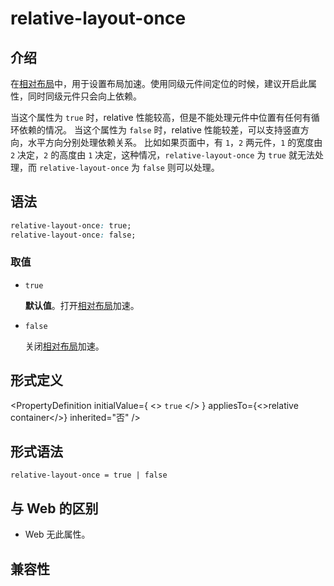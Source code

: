 # relative-layout-once

## 介绍

在[相对布局](guide/ui/layout/relative-layout.mdx)中，用于设置布局加速。使用同级元件间定位的时候，建议开启此属性，同时同级元件只会向上依赖。

当这个属性为 `true` 时，relative 性能较高，但是不能处理元件中位置有任何有循环依赖的情况。
当这个属性为 `false` 时，relative 性能较差，可以支持竖直方向，水平方向分别处理依赖关系。
比如如果页面中，有 `1`，`2` 两元件，`1` 的宽度由 `2` 决定，`2` 的高度由 `1` 决定，这种情况，`relative-layout-once` 为 `true` 就无法处理，而 `relative-layout-once` 为 `false` 则可以处理。

## 语法

```css
relative-layout-once: true;
relative-layout-once: false;
```

### 取值

- `true`

  **默认值**。打开[相对布局](guide/ui/layout/relative-layout.mdx)加速。

- `false`

  关闭[相对布局](guide/ui/layout/relative-layout.mdx)加速。

## 形式定义


<PropertyDefinition
  initialValue={
    <>
      <code>true</code>
    </>
  }
  appliesTo={<>relative container</>}
  inherited="否"
/>

## 形式语法

```
relative-layout-once = true | false
```

## 与 Web 的区别

- Web 无此属性。

## 兼容性


<LegacyCompatTable metadata="css/properties/relative-layout-once" />
